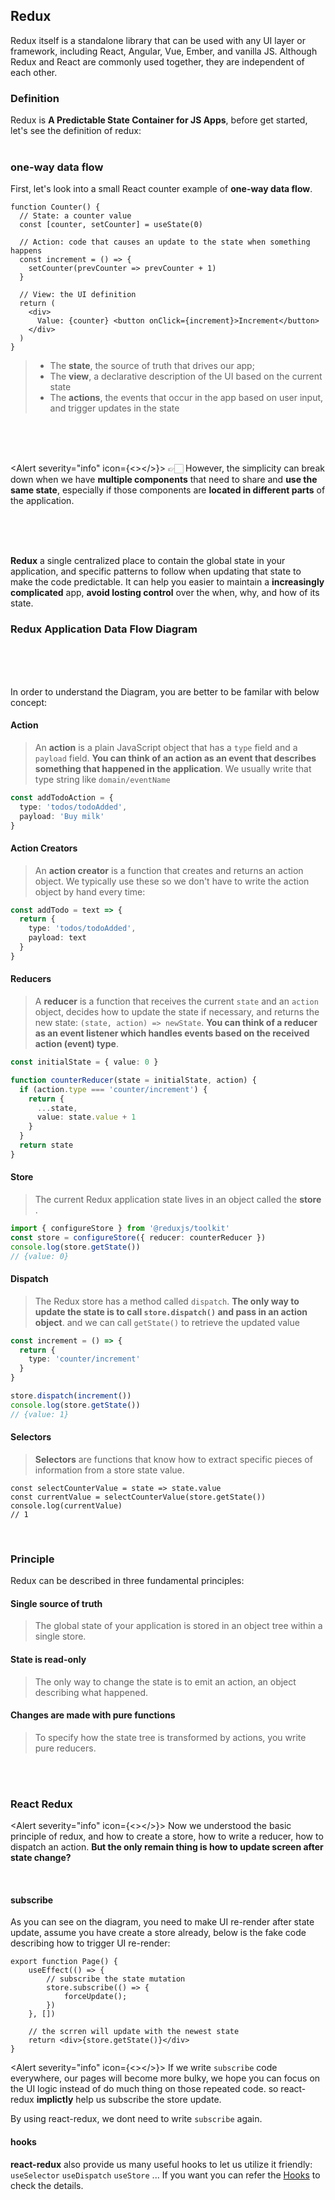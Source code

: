  



<Meta title="Redux/Introduction" />

## Redux 
Redux itself is a standalone library that can be used with any UI layer or framework, including React, Angular, Vue, Ember, and vanilla JS. Although Redux and React are commonly used together, they are independent of each other.

### Definition
Redux is **A Predictable State Container for JS Apps**, before get started, let's see the definition of redux:  
<Diagram src={ReduxOrg} size="full" />
<br />

### one-way data flow

First, let's look into a small React counter example of **one-way data flow**. 

```tsx
function Counter() {
  // State: a counter value
  const [counter, setCounter] = useState(0)

  // Action: code that causes an update to the state when something happens
  const increment = () => {
    setCounter(prevCounter => prevCounter + 1)
  }

  // View: the UI definition
  return (
    <div>
      Value: {counter} <button onClick={increment}>Increment</button>
    </div>
  )
}
```

> * The **state**, the source of truth that drives our app;
> * The **view**, a declarative description of the UI based on the current state
> * The **actions**, the events that occur in the app based on user input, and trigger updates in the state 

<Diagram src={OneWayDataFlow}  />
<br />
<br />
<br />

<Alert severity="info" icon={<></>}>
👉🏻 However, the simplicity can break down when we have **multiple components** that need to share and **use the same state**,
especially if those components are **located in different parts** of the application.
</Alert>


<br />
<br />
<br />


**Redux** a single centralized place to contain the global state in your application, 
and specific patterns to follow when updating that state to make the code predictable. 
It can help you easier to maintain a **increasingly complicated** app, 
**avoid losting control** over the when, why, and how of its state.

### Redux Application Data Flow Diagram
<Diagram src={ReduxDataFlowDiagram}  />
<br />
<br />
<br />


In order to understand the Diagram, you are better to be familar with below concept:
#### Action
> An **action** is a plain JavaScript object that has a `type` field and a `payload` field. 
**You can think of an action as an event that describes something that happened in the application**.
We usually write that type string like `domain/eventName`

```ts 
const addTodoAction = {
  type: 'todos/todoAdded',
  payload: 'Buy milk'
}
```

#### Action Creators
> An **action creator** is a function that creates and returns an action object. 
We typically use these so we don't have to write the action object by hand every time:

```ts
const addTodo = text => {
  return {
    type: 'todos/todoAdded',
    payload: text
  }
}
```

#### Reducers
> A **reducer** is a function that receives the current `state` and an `action` object, 
decides how to update the state if necessary, and returns the new state: `(state, action) => newState`. 
**You can think of a reducer as an event listener which handles events based on the received action (event) type**.

```ts
const initialState = { value: 0 }

function counterReducer(state = initialState, action) {
  if (action.type === 'counter/increment') {
    return {
      ...state,
      value: state.value + 1
    }
  }
  return state
}
```

#### Store
> The current Redux application state lives in an object called the **store** .

```ts
import { configureStore } from '@reduxjs/toolkit'
const store = configureStore({ reducer: counterReducer })
console.log(store.getState())
// {value: 0}
```

#### Dispatch
> The Redux store has a method called `dispatch`. **The only way to update the state is to call `store.dispatch()` and pass in an action object**.
and we can call `getState()` to retrieve the updated value 
```ts
const increment = () => {
  return {
    type: 'counter/increment'
  }
}

store.dispatch(increment())
console.log(store.getState())
// {value: 1}
```

#### Selectors
> **Selectors** are functions that know how to extract specific pieces of information from a store state value.
```tsx
const selectCounterValue = state => state.value
const currentValue = selectCounterValue(store.getState())
console.log(currentValue)
// 1
```

<br />


### Principle 
Redux can be described in three fundamental principles:

#### Single source of truth
> The global state of your application is stored in an object tree within a single store.

#### State is read-only
> The only way to change the state is to emit an action, an object describing what happened.

#### Changes are made with pure functions
> To specify how the state tree is transformed by actions, you write pure reducers.


<br />
<br /> 

### React Redux
<Alert severity="info" icon={<></>}>
Now we understood the basic principle of redux, and how to create a store, how to write a reducer, how to dispatch an action.
**But the only remain thing is how to update screen after state change?**
</Alert>

<br /> 


#### subscribe
As you can see on the diagram, you need to make UI re-render after state update, 
assume you have create a store already, below is the fake code describing how to trigger UI re-render:
```tsx
export function Page() {
    useEffect(() => {
        // subscribe the state mutation
        store.subscribe(() => {
            forceUpdate();
        })
    }, [])

    // the scrren will update with the newest state
    return <div>{store.getState()}</div>
}
```
<Alert severity="info" icon={<></>}>
If we write `subscribe` code everywhere, our pages will become more bulky, 
we hope you can focus on the UI logic instead of do much thing on those repeated code.
so react-redux **implictly** help us subscribe the store update.
</Alert>

By using react-redux, we dont need to write `subscribe` again.


#### hooks
**react-redux** also provide us many useful hooks to let us utilize it friendly: 
`useSelector`
`useDispatch`
`useStore`
...
If you want you can refer the [Hooks](https://react-redux.js.org/api/hooks) to check the details.

